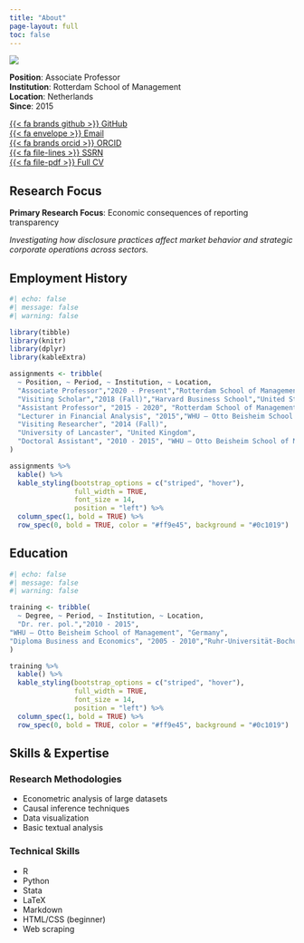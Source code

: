 ```yaml
---
title: "About"
page-layout: full
toc: false
---
```


::: {.grid}
::: {.g-col-12 .g-col-md-4 .g-col-lg-3}
![](avatar.jpg){.img-fluid .mb-4 .border}

::: {.monitor-box .text-center .mb-4}
**Position**: Associate Professor  
**Institution**: Rotterdam School of Management  
**Location**: Netherlands  
**Since**: 2015
:::

::: {.profile-links}
[{{< fa brands github >}} GitHub](https://github.com/CasparDP){.d-block .mb-2}  
[{{< fa envelope >}} Email](mailto:peter@rsm.nl){.d-block .mb-2}  
[{{< fa brands orcid >}} ORCID](https://orcid.org/0000-0003-0020-1673){.d-block .mb-2}  
[{{< fa file-lines >}} SSRN](https://papers.ssrn.com/sol3/cf_dev/AbsByAuth.cfm?per_id=1589558){.d-block .mb-2}  
[{{< fa file-pdf >}} Full CV](CV_academic.pdf){.d-block .mb-2}
:::
:::

::: {.g-col-12 .g-col-md-8 .g-col-lg-9}
## Research Focus

::: {.monitor-box}
**Primary Research Focus**: Economic consequences of reporting transparency

*Investigating how disclosure practices affect market behavior and strategic corporate operations across sectors.*
:::

## Employment History

```r
#| echo: false
#| message: false
#| warning: false

library(tibble)
library(knitr)
library(dplyr)
library(kableExtra)

assignments <- tribble(
  ~ Position, ~ Period, ~ Institution, ~ Location,
  "Associate Professor","2020 - Present","Rotterdam School of Management", "Netherlands",
  "Visiting Scholar","2018 (Fall)","Harvard Business School","United States",
  "Assistant Professor", "2015 - 2020", "Rotterdam School of Management", "Netherlands",
  "Lecturer in Financial Analysis", "2015","WHU – Otto Beisheim School of Management", "Germany",
  "Visiting Researcher", "2014 (Fall)",
  "University of Lancaster", "United Kingdom",
  "Doctoral Assistant", "2010 - 2015", "WHU – Otto Beisheim School of Management", "Germany" 
)

assignments %>%
  kable() %>%
  kable_styling(bootstrap_options = c("striped", "hover"), 
                full_width = TRUE, 
                font_size = 14,
                position = "left") %>%
  column_spec(1, bold = TRUE) %>%
  row_spec(0, bold = TRUE, color = "#ff9e45", background = "#0c1019")
```

## Education

```r
#| echo: false
#| message: false
#| warning: false

training <- tribble(
  ~ Degree, ~ Period, ~ Institution, ~ Location,
  "Dr. rer. pol.","2010 - 2015",
"WHU – Otto Beisheim School of Management", "Germany",
"Diploma Business and Economics", "2005 - 2010","Ruhr-Universität-Bochum", "Germany"
)

training %>%
  kable() %>%
  kable_styling(bootstrap_options = c("striped", "hover"), 
                full_width = TRUE, 
                font_size = 14,
                position = "left") %>%
  column_spec(1, bold = TRUE) %>%
  row_spec(0, bold = TRUE, color = "#ff9e45", background = "#0c1019")
```

## Skills & Expertise

::: {.grid}
::: {.g-col-12 .g-col-md-6}
::: {.card .h-100}
::: {.card-body}
### Research Methodologies

- Econometric analysis of large datasets
- Causal inference techniques
- Data visualization
- Basic textual analysis
:::
:::
:::

::: {.g-col-12 .g-col-md-6}
::: {.card .h-100}
::: {.card-body}
### Technical Skills
- R 
- Python 
- Stata
- LaTeX
- Markdown
- HTML/CSS (beginner)
- Web scraping
:::
:::
:::
:::

:::
:::

```{=html}
<style>
/* Add subtle pulsing effect to the monitor box */
.monitor-box {
  animation: pulse 4s infinite;
}

@keyframes pulse {
  0% { box-shadow: 0 0 0 rgba(255, 158, 69, 0.2); }
  50% { box-shadow: 0 0 10px rgba(255, 158, 69, 0.5); }
  100% { box-shadow: 0 0 0 rgba(255, 158, 69, 0.2); }
}
</style>
```